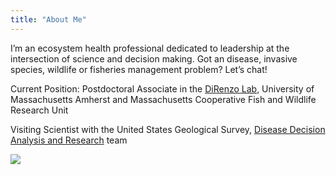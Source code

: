 ```yaml
---
title: "About Me"
---
```


I'm an ecosystem health professional dedicated to leadership at the intersection of science and decision making. Got an disease, invasive species, wildlife or fisheries management problem? Let's chat!

Current Position: Postdoctoral Associate in the [DiRenzo Lab](https://grazielladirenzo.weebly.com/lab-members.html), University of Massachusetts Amherst and Massachusetts Cooperative Fish and Wildlife Research Unit

Visiting Scientist with the United States Geological Survey, [Disease Decision Analysis and Research](https://www.usgs.gov/centers/eesc/disease-decision-analysis-and-research) team

![](figures/photo3.jpg)
